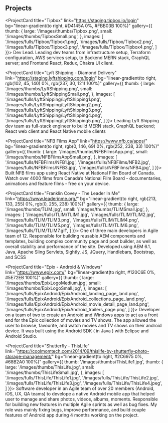 ## Projects

<ProjectCard title="Tipbox" link="https://staging.tipbox.io/login" bg="linear-gradient(to right, #D4145A 0%, #FBB03B 100%)" gallery={{
  thumb: {
    large: '/images/thumbs/Tipbox.png',
    small: '/images/thumbs/TipboxSmall.png',
  },
  images: [
    '/images/fulls/Tipbox/Tipbox1.png',
    '/images/fulls/Tipbox/Tipbox2.png',
    '/images/fulls/Tipbox/Tipbox3.png',
    '/images/fulls/Tipbox/Tipbox4.png',
  ]
}}>
Dev Lead. Leading dev teams from infrastructure setup, Terraform configuration, AWS services setup, to Backend MERN stack, GraphQL server; and Frontend React, Redux, Chakra UI client.
</ProjectCard>

<ProjectCard title="Lyft Shipping - Diamond Delivery" link="https://staging.lyftshipping.com/login" bg="linear-gradient(to right, rgb(102, 45, 140) 0%, rgb(237, 30, 121) 100%)" gallery={{
  thumb: {
    large: '/images/thumbs/LyftShipping.png',
    small: '/images/thumbs/LyftShippingSmall.png',
  },
  images: [
    '/images/fulls/LyftShipping/LyftShipping1.png',
    '/images/fulls/LyftShipping/LyftShipping2.png',
    '/images/fulls/LyftShipping/LyftShipping3.png',
    '/images/fulls/LyftShipping/LyftShipping4.png',
    '/images/fulls/LyftShipping/LyftShipping5.png',
  ]
}}>
Leading Lyft Shipping dev team as full-stack engineer to build MERN stack, GraphQL backend; React web client and React Native mobile clients
</ProjectCard>

<ProjectCard title="NFB Films App" link="https://www.nfb.ca/apps/" bg="linear-gradient(to right, rgb(0, 146, 69) 0%, rgb(252, 238, 33) 100%)" gallery={{
  thumb: {
    large: '/images/thumbs/NFBFilmsApp.png',
    small: '/images/thumbs/NFBFilmsAppSmall.png',
  },
  images: [
    '/images/fulls/NFBFilms/NFB1.jpg',
    '/images/fulls/NFBFilms/NFB2.jpg',
    '/images/fulls/NFBFilms/NFB3.jpg',
    '/images/fulls/NFBFilms/NFB4.jpg',
  ]
}}>
Built NFB films app using React Native at National Film Board of Canada. Watch over 4000 films from Canada’s National Film Board - documentaries, animations and feature films - free on your device.
</ProjectCard>

<ProjectCard title="Franklin Covey - The Leader In Me" link="https://www.leaderinme.org/" bg="linear-gradient(to right, rgb(213, 133, 255) 0%, rgb(0, 255, 238) 100%)" gallery={{
  thumb: {
    large: '/images/thumbs/TLIM.jpg',
    small: '/images/thumbs/TLIMSmall.jpg',
  },
  images: [
    '/images/fulls/TLIM/TLIM1.jpg',
    '/images/fulls/TLIM/TLIM2.jpg',
    '/images/fulls/TLIM/TLIM3.png',
    '/images/fulls/TLIM/TLIM4.png',
    '/images/fulls/TLIM/TLIM5.png',
    '/images/fulls/TLIM/TLIM6.png',
    '/images/fulls/TLIM/TLIM7.gif',
  ]
}}>
One of three main developers in Agile team of 12. Responsible for building reusable AEM components and templates, building complex community page and post builder, as well as overall stability and performance of the site. Developed using AEM 6.1, Java, Apache Sling Servlets, Sightly, JS, JQuery, Handlebars, Bootstrap, and SCSS
</ProjectCard>

<ProjectCard title="Epix - Android & Windows" link="https://www.epix.com/" bg="linear-gradient(to right, #120C6E 0%, #5E72EB 100%)" gallery={{
  thumb: {
    large: '/images/thumbs/EpixLogoMedium.jpg',
    small: '/images/thumbs/EpixLogoSmall.jpg',
  },
  images: [
    '/images/fulls/EpixAndroid/EpixAndroid_landing_page_land.png',
    '/images/fulls/EpixAndroid/EpixAndroid_collections_page_land.png',
    '/images/fulls/EpixAndroid/EpixAndroid_movie_detail_page_land.png',
    '/images/fulls/EpixAndroid/EpixAndroid_trailers_page.png',
  ]
}}>
Developer on a team of two to create an Android and Windows apps to act as a front end for the Epix collection of movies and TV shows. The app allowed the user to browse, favourite, and watch movies and TV shows on their android device. It was built using the Android SDK ( in Java ) with Eclipse and Android Studio.
</ProjectCard>

<ProjectCard title="Shutterfly - ThisLife" link="https://coolmomtech.com/2014/09/thislife-by-shutterfly-photo-storage-management/" bg="linear-gradient(to right, #2C6975 0%, #68B2A0 100%)" gallery={{
  thumb: '/images/thumbs/ThisLife1.jpg',
  thumb: {
    large: '/images/thumbs/ThisLife.jpg',
    small: '/images/thumbs/ThisLifeSmall.jpg',
  },
  images: [
    '/images/fulls/ThisLife/ThisLife1.jpg',
    '/images/fulls/ThisLife/ThisLife2.jpg',
    '/images/fulls/ThisLife/ThisLife3.jpg',
    '/images/fulls/ThisLife/ThisLife4.jpeg',
  ]
}}>
Software developer in an Agile team of over 20 members (Android, iOS, UX, QA teams) to develope a native Android mobile app that helped user to manage and share photos, videos, albums, moments. Responsible for building new features in multiple Agile sprints as well as bug fixes. My role was mainly fixing bugs, improve performance, and build couple features of Android app during 4 months working on the project.
</ProjectCard>